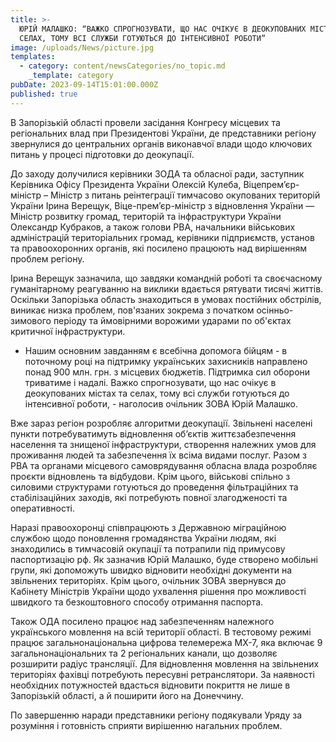 ```yaml
---
title: >-
  ЮРІЙ МАЛАШКО: “ВАЖКО СПРОГНОЗУВАТИ, ЩО НАС ОЧІКУЄ В ДЕОКУПОВАНИХ МІСТАХ ТА
  СЕЛАХ, ТОМУ ВСІ СЛУЖБИ ГОТУЮТЬСЯ ДО ІНТЕНСИВНОЇ РОБОТИ”
image: /uploads/News/picture.jpg
templates:
  - category: content/newsCategories/no_topic.md
    _template: category
pubDate: 2023-09-14T15:01:00.000Z
published: true
---
```


В Запорізькій області провели засідання Конгресу місцевих та
регіональних влад при Президентові України, де представники регіону
звернулися до центральних органів виконавчої влади щодо ключових питань у
процесі підготовки до деокупації.

До заходу долучилися керівники ЗОДА та обласної ради, заступник
Керівника Офісу Президента України Олексій Кулеба, Віцепрем’єр-міністр –
Міністр з питань реінтеграції тимчасово окупованих територій України
Ірина Верещук, Віце-прем’єр-міністр з відновлення України — Міністр
розвитку громад, територій та інфраструктури України Олександр Кубраков,
а також голови РВА, начальники військових адміністрацій територіальних
громад, керівники підприємств, установ та правоохоронних органів, які
посилено працюють над вирішенням проблем регіону.

Ірина Верещук зазначила, що завдяки командній роботі та своєчасному
гуманітарному реагуванню на виклики вдається рятувати тисячі життів.
Оскільки Запорізька область знаходиться в умовах постійних обстрілів,
виникає низка проблем, пов'язаних зокрема з початком осінньо-зимового
періоду та ймовірними ворожими ударами по об'єктах критичної
інфраструктури.

* Нашим основним завданням є всебічна допомога бійцям - в поточному році на підтримку українських захисників направлено понад 900 млн. грн. з місцевих бюджетів. Підтримка сил оборони триватиме і надалі. Важко спрогнозувати, що нас очікує в деокупованих містах та селах, тому всі служби готуються до інтенсивної роботи, - наголосив очільник ЗОВА Юрій Малашко.

Вже зараз регіон розробляє алгоритми деокупації. Звільнені населені
пункти потребуватимуть відновлення об’єктів життєзабезпечення населення
та знищеної інфраструктури, створення належних умов для проживання людей
та забезпечення їх всіма видами послуг. Разом з РВА та органами
місцевого самоврядування обласна влада розробляє проєкти відновлень та
відбудови. Крім цього, військові спільно з силовими структурами
готуються до проведення фільтраційних та стабілізаційних заходів, які
потребують повної злагодженості та оперативності.

Наразі правоохоронці співпрацюють з Державною міграційною службою щодо
поновлення громадянства України людям, які знаходились в тимчасовій
окупації та потрапили під примусову паспортизацію рф. Як зазначив Юрій
Малашко, буде створено мобільні групи, які допоможуть швидко відновити
необхідні документи на звільнених територіях. Крім цього, очільник ЗОВА
звернувся до Кабінету Міністрів України щодо ухвалення рішення про
можливості швидкого та безкоштовного способу отримання паспорта.

Також ОДА посилено працює над забезпеченням належного українського
мовлення на всій території області. В тестовому режимі працює
загальнонаціональна цифрова телемережа МХ-7, яка включає 9
загальнонаціональних та 2 регіональних канали, що дозволяє розширити
радіус трансляції. Для відновлення мовлення на звільнених територіях
фахівці потребують пересувні ретранслятори. За наявності необхідних
потужностей вдасться відновити покриття не лише в Запорізькій області, а
й поширити його на Донеччину.

По завершенню наради представники регіону подякували Уряду за розуміння і готовність сприяти вирішенню нагальних проблем.
